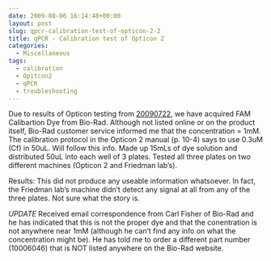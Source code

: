```yaml
---
date: 2009-08-06 16:14:48+00:00
layout: post
slug: qpcr-calibration-test-of-opticon-2-2
title: qPCR - Calibration test of Opticon 2
categories:
  - Miscellaneous
tags:
  - calibration
  - Opitcon2
  - qPCR
  - troubleshooting
---
```


Due to results of Opticon testing from [20090722](/Sam%27s+Working+Notebook+Jun-Aug+2009#sjw20090722), we have acquired FAM Calibartion Dye from Bio-Rad. Although not listed online or on the product itself, Bio-Rad customer service informed me that the concentration = 1mM. The calibration protocol in the Opticon 2 manual (p. 10-4) says to use 0.3uM (Cf) in 50uL. Will follow this info. Made up 15mLs of dye solution and distributed 50uL into each well of 3 plates. Tested all three plates on two different machines (Opticon 2 and Friedman lab's).

Results: This did not produce any useable information whatsoever. In fact, the Friedman lab's machine didn't detect any signal at all from any of the three plates. Not sure what the story is.

_UPDATE_ Received email correspondence from Carl Fisher of Bio-Rad and he has indicated that this is not the proper dye and that the conentration is not anywhere near 1mM (although he can't find any info on what the concentration might be). He has told me to order a different part number (10006046) that is NOT listed anywhere on the Bio-Rad website.
